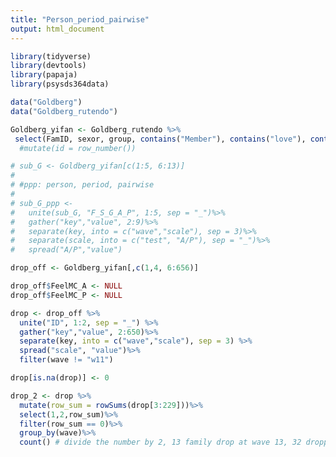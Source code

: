 ```yaml
---
title: "Person_period_pairwise"
output: html_document
---
```


```r
library(tidyverse)
library(devtools)
library(papaja)
library(psysds364data)
```

```r
data("Goldberg")
data("Goldberg_rutendo")
```


```r
Goldberg_yifan <- Goldberg_rutendo %>%
 select(FamID, sexor, group, contains("Member"), contains("love"), contains("cnflct"), contains("ambiv"), contains("maint"), contains("seq"), contains("attach"), contains("feel"))#%>%
  #mutate(id = row_number())

# sub_G <- Goldberg_yifan[c(1:5, 6:13)]
# 
# #ppp: person, period, pairwise
# 
# sub_G_ppp <- 
#   unite(sub_G, "F_S_G_A_P", 1:5, sep = "_")%>%
#   gather("key","value", 2:9)%>%
#   separate(key, into = c("wave","scale"), sep = 3)%>%
#   separate(scale, into = c("test", "A/P"), sep = "_")%>%
#   spread("A/P","value")
```

```r
drop_off <- Goldberg_yifan[,c(1,4, 6:656)]

drop_off$FeelMC_A <- NULL
drop_off$FeelMC_P <- NULL

drop <- drop_off %>%
  unite("ID", 1:2, sep = "_") %>%
  gather("key","value", 2:650)%>%
  separate(key, into = c("wave","scale"), sep = 3) %>%
  spread("scale", "value")%>%
  filter(wave != "w11")

drop[is.na(drop)] <- 0

drop_2 <- drop %>%
  mutate(row_sum = rowSums(drop[3:229]))%>%
  select(1,2,row_sum)%>%
  filter(row_sum == 0)%>%
  group_by(wave)%>%
  count() # divide the number by 2, 13 family drop at wave 13, 32 dropped at wave 14, however, not everyone who dropped at 13 did not attend 14, see family id 66
```


